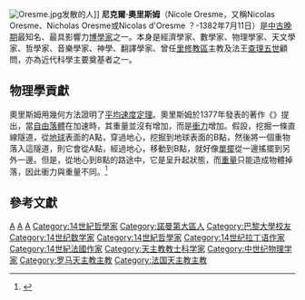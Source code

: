 [[File:Oresme.jpg|right]]发散的人]]
'''尼克爾·奧里斯姆'''（Nicole Oresme，又稱Nicolas Oresme、Nicholas Oresme或Nicolas d'Oresme ？-1382年7月11日）是[[中古晚期|中古晚期]]最知名、最具影響力[[博學家|博學家]]之一。本身是經濟學家、數學家、物理學家、天文學家、哲學家、音樂學家、神學、翻譯學家、曾任[[里修教區|里修教區]]主教及法王[[查理五世_(法蘭西)|查理五世]]顧問，亦為近代科學主要奠基者之一。

==物理學貢獻==
奧里斯姆用幾何方法證明了[[平均速度定理|平均速度定理]]。奧里斯姆於1377年發表的著作《{{link-en|天地通論|Treatise on the Heavens and the World}}》提出，當[[自由落體|自由落體]]在加速時，其重量並沒有增加，而是[[衝力說|衝力]]增加。假設，挖掘一條直線隧道，從[[地球|地球]]表面的A點，穿過地心，挖掘到地球表面的B點，然後將一個重物落入這隧道，則它會從A點，經過地心，移動到B點，就好像[[單擺|單擺]]從一邊搖擺到另外一邊。但是，從地心到B點的路途中，它是呈升起狀態，而[[重量|重量]]只能造成物體掉落，因此衝力與重量不同。<ref>{{Citation  | last = Dugas  | first = R.  | title = A History Of Mechanics 
 | place = New York  | publisher = Dover Publications, Inc.  | year = 1988| isbn = 0-486-65632-2}}</ref>

==參考文獻==
{{reflist|2}}

{{中世紀哲學}}
{{Authority control}}
{{法國人小作品}}

[[Category:1320年代出生|A]]
[[Category:1385年逝世|A]]
[[Category:法國哲學家|A]]
[[Category:14世紀哲學家|Category:14世紀哲學家]]
[[Category:諾曼第大區人|Category:諾曼第大區人]]
[[Category:巴黎大學校友|Category:巴黎大學校友]]
[[Category:14世纪数学家|Category:14世纪数学家]]
[[Category:14世紀哲學家|Category:14世紀哲學家]]
[[Category:14世纪拉丁语作家|Category:14世纪拉丁语作家]]
[[Category:14世紀法國作家|Category:14世紀法國作家]]
[[Category:天主教教士科学家|Category:天主教教士科学家]]
[[Category:中世纪物理学家|Category:中世纪物理学家]]
[[Category:罗马天主教主教|Category:罗马天主教主教]]
[[Category:法国天主教主教|Category:法国天主教主教]]